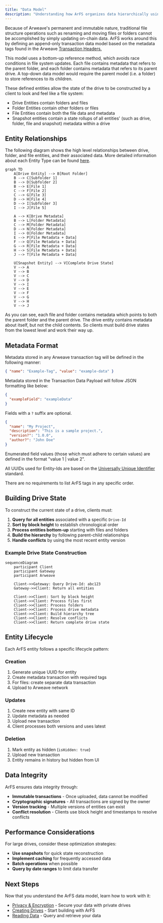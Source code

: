 ```yaml
---
title: "Data Model"
description: "Understanding how ArFS organizes data hierarchically using entity relationships"
---
```


Because of Arweave's permanent and immutable nature, traditional file structure operations such as renaming and moving files or folders cannot be accomplished by simply updating on-chain data. ArFS works around this by defining an append-only transaction data model based on the metadata tags found in the Arweave [Transaction Headers.](https://docs.arweave.org/developers/server/http-api#transaction-format)

This model uses a bottom-up reference method, which avoids race conditions in file system updates. Each file contains metadata that refers to the parent folder, and each folder contains metadata that refers to its parent drive. A top-down data model would require the parent model (i.e. a folder) to store references to its children.

These defined entities allow the state of the drive to be constructed by a client to look and feel like a file system:

- Drive Entities contain folders and files
- Folder Entities contain other folders or files
- File Entities contain both the file data and metadata
- Snapshot entities contain a state rollups of all entities' (such as drive, folder, file and snapshot) metadata within a drive

## Entity Relationships

The following diagram shows the high level relationships between drive, folder, and file entities, and their associated data. More detailed information about each Entity Type can be found [here](/learn/arfs/entity-types).

```mermaid
graph TD
    A[Drive Entity] --> B[Root Folder]
    B --> C[Subfolder 1]
    B --> D[Subfolder 2]
    B --> E[File 1]
    C --> F[File 2]
    C --> G[File 3]
    D --> H[File 4]
    D --> I[Subfolder 3]
    I --> J[File 5]

    A --> K[Drive Metadata]
    B --> L[Folder Metadata]
    C --> M[Folder Metadata]
    D --> N[Folder Metadata]
    I --> O[Folder Metadata]
    E --> P[File Metadata + Data]
    F --> Q[File Metadata + Data]
    G --> R[File Metadata + Data]
    H --> S[File Metadata + Data]
    J --> T[File Metadata + Data]

    U[Snapshot Entity] --> V[Complete Drive State]
    V --> A
    V --> B
    V --> C
    V --> D
    V --> I
    V --> E
    V --> F
    V --> G
    V --> H
    V --> J
```

As you can see, each file and folder contains metadata which points to both the parent folder and the parent drive. The drive entity contains metadata about itself, but not the child contents. So clients must build drive states from the lowest level and work their way up.

## Metadata Format

Metadata stored in any Arweave transaction tag will be defined in the following manner:

```json
{ "name": "Example-Tag", "value": "example-data" }
```

Metadata stored in the Transaction Data Payload will follow JSON formatting like below:

```json
{
  "exampleField": "exampleData"
}
```

Fields with a `?` suffix are optional.

```json
{
  "name": "My Project",
  "description": "This is a sample project.",
  "version?": "1.0.0",
  "author?": "John Doe"
}
```

Enumerated field values (those which must adhere to certain values) are defined in the format "value 1 | value 2".

All UUIDs used for Entity-Ids are based on the [Universally Unique Identifier](https://en.wikipedia.org/wiki/Universally_unique_identifier) standard.

There are no requirements to list ArFS tags in any specific order.

## Building Drive State

To construct the current state of a drive, clients must:

1. **Query for all entities** associated with a specific `Drive-Id`
2. **Sort by block height** to establish chronological order
3. **Process entities bottom-up** starting with files and folders
4. **Build the hierarchy** by following parent-child relationships
5. **Handle conflicts** by using the most recent entity version

### Example Drive State Construction

```mermaid
sequenceDiagram
    participant Client
    participant Gateway
    participant Arweave

    Client->>Gateway: Query Drive-Id: abc123
    Gateway->>Client: Return all entities

    Client->>Client: Sort by block height
    Client->>Client: Process files first
    Client->>Client: Process folders
    Client->>Client: Process drive metadata
    Client->>Client: Build hierarchy tree
    Client->>Client: Resolve conflicts
    Client->>Client: Return complete drive state
```

## Entity Lifecycle

Each ArFS entity follows a specific lifecycle pattern:

### Creation

1. Generate unique UUID for entity
2. Create metadata transaction with required tags
3. For files: create separate data transaction
4. Upload to Arweave network

### Updates

1. Create new entity with same ID
2. Update metadata as needed
3. Upload new transaction
4. Client processes both versions and uses latest

### Deletion

1. Mark entity as hidden (`isHidden: true`)
2. Upload new transaction
3. Entity remains in history but hidden from UI

## Data Integrity

ArFS ensures data integrity through:

- **Immutable transactions** - Once uploaded, data cannot be modified
- **Cryptographic signatures** - All transactions are signed by the owner
- **Version tracking** - Multiple versions of entities can exist
- **Conflict resolution** - Clients use block height and timestamps to resolve conflicts

## Performance Considerations

For large drives, consider these optimization strategies:

- **Use snapshots** for quick state reconstruction
- **Implement caching** for frequently accessed data
- **Batch operations** when possible
- **Query by date ranges** to limit data transfer

## Next Steps

Now that you understand the ArFS data model, learn how to work with it:

- [Privacy & Encryption](/build/upload/arfs/privacy) - Secure your data with private drives
- [Creating Drives](/build/upload/arfs/creating-drives) - Start building with ArFS
- [Reading Data](/build/upload/arfs/reading-data) - Query and retrieve your data
